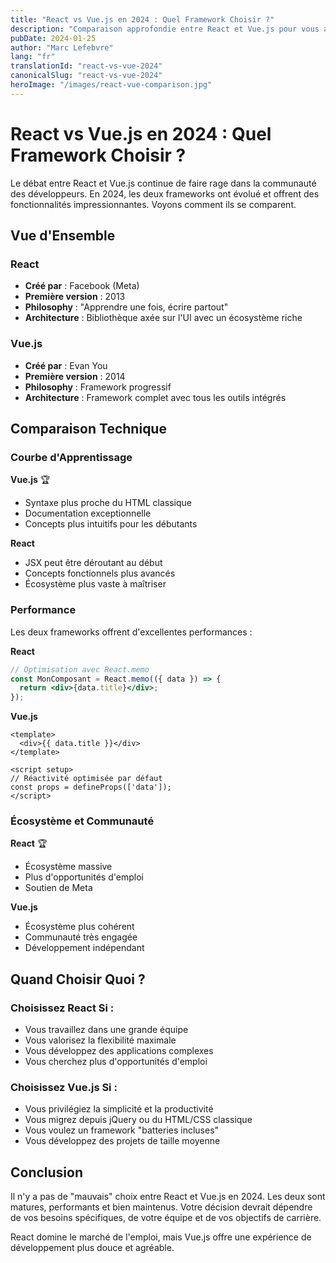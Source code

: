 ```yaml
---
title: "React vs Vue.js en 2024 : Quel Framework Choisir ?"
description: "Comparaison approfondie entre React et Vue.js pour vous aider à choisir le bon framework pour votre prochain projet."
pubDate: 2024-01-25
author: "Marc Lefebvre"
lang: "fr"
translationId: "react-vs-vue-2024"
canonicalSlug: "react-vs-vue-2024"
heroImage: "/images/react-vue-comparison.jpg"
---
```


# React vs Vue.js en 2024 : Quel Framework Choisir ?

Le débat entre React et Vue.js continue de faire rage dans la communauté des développeurs. En 2024, les deux frameworks ont évolué et offrent des fonctionnalités impressionnantes. Voyons comment ils se comparent.

## Vue d'Ensemble

### React
- **Créé par** : Facebook (Meta)
- **Première version** : 2013
- **Philosophy** : "Apprendre une fois, écrire partout"
- **Architecture** : Bibliothèque axée sur l'UI avec un écosystème riche

### Vue.js
- **Créé par** : Evan You
- **Première version** : 2014
- **Philosophy** : Framework progressif
- **Architecture** : Framework complet avec tous les outils intégrés

## Comparaison Technique

### Courbe d'Apprentissage

**Vue.js** 🏆
- Syntaxe plus proche du HTML classique
- Documentation exceptionnelle
- Concepts plus intuitifs pour les débutants

**React**
- JSX peut être déroutant au début
- Concepts fonctionnels plus avancés
- Écosystème plus vaste à maîtriser

### Performance

Les deux frameworks offrent d'excellentes performances :

**React**
```jsx
// Optimisation avec React.memo
const MonComposant = React.memo(({ data }) => {
  return <div>{data.title}</div>;
});
```

**Vue.js**
```vue
<template>
  <div>{{ data.title }}</div>
</template>

<script setup>
// Réactivité optimisée par défaut
const props = defineProps(['data']);
</script>
```

### Écosystème et Communauté

**React** 🏆
- Écosystème massive
- Plus d'opportunités d'emploi
- Soutien de Meta

**Vue.js**
- Écosystème plus cohérent
- Communauté très engagée
- Développement indépendant

## Quand Choisir Quoi ?

### Choisissez React Si :
- Vous travaillez dans une grande équipe
- Vous valorisez la flexibilité maximale
- Vous développez des applications complexes
- Vous cherchez plus d'opportunités d'emploi

### Choisissez Vue.js Si :
- Vous privilégiez la simplicité et la productivité
- Vous migrez depuis jQuery ou du HTML/CSS classique
- Vous voulez un framework "batteries incluses"
- Vous développez des projets de taille moyenne

## Conclusion

Il n'y a pas de "mauvais" choix entre React et Vue.js en 2024. Les deux sont matures, performants et bien maintenus. Votre décision devrait dépendre de vos besoins spécifiques, de votre équipe et de vos objectifs de carrière.

React domine le marché de l'emploi, mais Vue.js offre une expérience de développement plus douce et agréable. 
